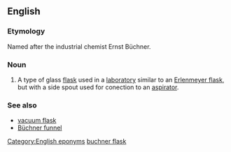 ==English==
{{wikipedia}}
===Etymology===
Named after the industrial chemist Ernst Büchner.
===Noun===
{{en-noun}}

# {{context|chemistry}} A type of glass [[flask]] used in a [[laboratory]] similar to an [[Erlenmeyer flask]], but with a side spout used for conection to an [[aspirator]].

===See also===
*[[vacuum flask]]
*[[Büchner funnel]]

[[Category:English eponyms]]
[[Category:English words spelled with diacritics|buchner flask]]